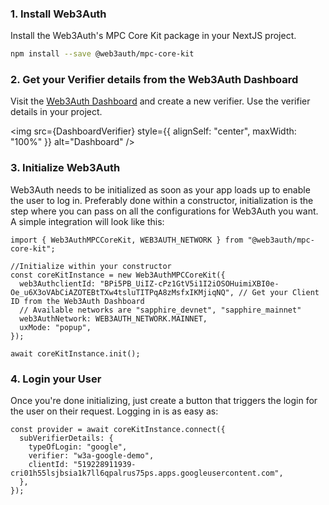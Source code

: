 
### 1. Install Web3Auth

Install the Web3Auth's MPC Core Kit package in your NextJS project.

```bash npm2yarn
npm install --save @web3auth/mpc-core-kit
```

### 2. Get your Verifier details from the Web3Auth Dashboard

Visit the [Web3Auth Dashboard](https://dashboard.web3auth.io) and create a new verifier. Use the verifier details in your project.

<img src={DashboardVerifier} style={{ alignSelf: "center", maxWidth: "100%" }} alt="Dashboard" />

### 3. Initialize Web3Auth

Web3Auth needs to be initialized as soon as your app loads up to enable the user to log in. Preferably done within a constructor, initialization is
the step where you can pass on all the configurations for Web3Auth you want. A simple integration will look like this:

```tsx
import { Web3AuthMPCCoreKit, WEB3AUTH_NETWORK } from "@web3auth/mpc-core-kit";

//Initialize within your constructor
const coreKitInstance = new Web3AuthMPCCoreKit({
  web3AuthclientId: "BPi5PB_UiIZ-cPz1GtV5i1I2iOSOHuimiXBI0e-Oe_u6X3oVAbCiAZOTEBtTXw4tsluTITPqA8zMsfxIKMjiqNQ", // Get your Client ID from the Web3Auth Dashboard
  // Available networks are "sapphire_devnet", "sapphire_mainnet"
  web3AuthNetwork: WEB3AUTH_NETWORK.MAINNET,
  uxMode: "popup",
});

await coreKitInstance.init();
```

### 4. Login your User

Once you're done initializing, just create a button that triggers the login for the user on their request. Logging in is as easy as:

```tsx
const provider = await coreKitInstance.connect({
  subVerifierDetails: {
    typeOfLogin: "google",
    verifier: "w3a-google-demo",
    clientId: "519228911939-cri01h55lsjbsia1k7ll6qpalrus75ps.apps.googleusercontent.com",
  },
});
```
